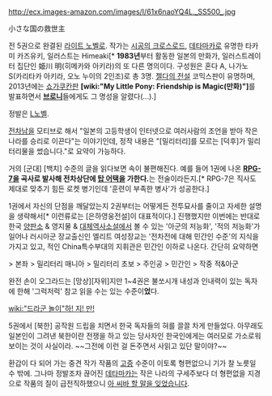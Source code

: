 http://ecx.images-amazon.com/images/I/61x6naoYQ4L._SS500_.jpg

小さな国の救世主

전 5권으로 완결된 [[라이트 노벨]]로. 작가는 [[시공의 크로스로드]], [[데타마카]]로 유명한 타카미 카즈유키, 일러스트는 Himeaki[* '''1983년'''부터 활동한 일본의 만화가, 일러스트레이터 집단인 姫川 明(히메카와 아키라)의 또 다른 명의이다. 구성원은 혼다 A, 나가노 S(카리타카 아키라, 오노 누이의 2인조)로 총 3명. [[젤다의 전설]] 코믹스판이 유명하며, 2013년에는 [[쇼가쿠칸]]판 '''[wiki:"My Little Pony: Friendship is Magic(만화)"]'''를 발표하면서 '''[[브로니]]'''들에게도 그 명성을 알렸다(...).]

정발은 [[L노벨]].

[[전차남]]을 모티브로 해서 "일본의 고등학생이 인터넷으로 여러사람의 조언을 받아 작은 나라를 승리로 이끈다"는 이야기인데, 정작 내용은 "[밀리터리]를 모르는 [덕후]가 밀리터리물을 썼습니다."로 요약이 가능하다.

거의 [군대] [백치] 수준의 글을 읽다보면 속이 불편해진다. 예를 들어 1권에 나온 '''[[RPG-7]]을 곡사로 발사해 전차상단에 [[탑 어택]]을 가한다.'''는 전술이라든지.[* RPG-7은 직사도 제대로 맞추기 힘든 로켓 병기인데 '훈련이 부족한 병사'가 성공한다.]

1권에서 자신의 단점을 깨달았는지 2권부터는 어떻게든 전투묘사를 줄이고 자세한 설명을 생략해서[* 이런류로는 [은하영웅전설]이 대표적이다.] 진행했지만 이번에는 반대로 한국 [[양판소]] & 영지물 & [[대체역사소설]]에서 볼 수 있는 '아군의 저능화', '적의 저능화'가 일어나 러시아군 장교출신인 엘리트 여성장교는 '전차전에 대해 민간인 수준'의 지식을 가지고 있고, 적인 China특수부대의 지휘관은 민간인 이하로 나온다. 간단히 요약하면

> 본좌 > 밀리터리 매니아 > 밀리터리 초보 > 주인공 > 민간인 > 작중 적&아군

완전 손이 오그라드는 [망상][자위]지만 1~4권은 불쏘시개 내성과 인내력이 있는 독자에 한해 '그럭저럭' 참고 읽을 수는 있는 수준이'''었'''다.

[[wiki:"드라군 놀이"하! 지! 만!]]

5권에서 [북한] 공작원 드립을 치면서 한국 독자들의 혀를 끌끌 차게 만들었다. 아무래도 일본인이 그려낸 북한이란 전쟁을 하고 있는 당사자인 한국인에게는 여러모로 가소로워 보이는 것이 사실이라. ~~그전에 이런 걸 돈주면서 사읽고 있단 말이야?~~

환갑이 다 되어 가는 중견 작가 작품의 [[고증]] 수준이 이토록 형편없으니 기가 찰 노릇일 수 밖에. 그나마 정발조차 끊어진 [[데타마카]]는 작은 나라의 구세주보다 더 형편없을 지경으로 작품의 질이 급전직하했으니 [[아 씨바 할 말을 잊었습니다]].
